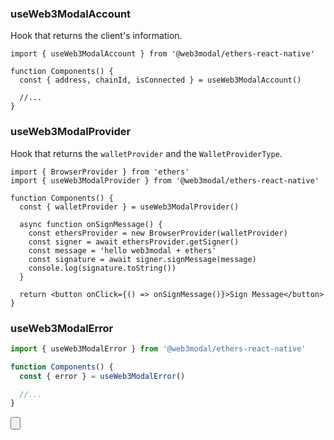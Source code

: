 
### useWeb3ModalAccount

Hook that returns the client's information.

```tsx
import { useWeb3ModalAccount } from '@web3modal/ethers-react-native'

function Components() {
  const { address, chainId, isConnected } = useWeb3ModalAccount()

  //...
}
```

### useWeb3ModalProvider

Hook that returns the `walletProvider` and the `WalletProviderType`.

```tsx
import { BrowserProvider } from 'ethers'
import { useWeb3ModalProvider } from '@web3modal/ethers-react-native'

function Components() {
  const { walletProvider } = useWeb3ModalProvider()

  async function onSignMessage() {
    const ethersProvider = new BrowserProvider(walletProvider)
    const signer = await ethersProvider.getSigner()
    const message = 'hello web3modal + ethers'
    const signature = await signer.signMessage(message)
    console.log(signature.toString())
  }

  return <button onClick={() => onSignMessage()}>Sign Message</button>
}
```

### useWeb3ModalError

```ts
import { useWeb3ModalError } from '@web3modal/ethers-react-native'

function Components() {
  const { error } = useWeb3ModalError()

  //...
}
```

<Button
  name="Learn More About Ethers"
  url="https://docs.ethers.org/v6/getting-started/#getting-started--contracts"
/>

